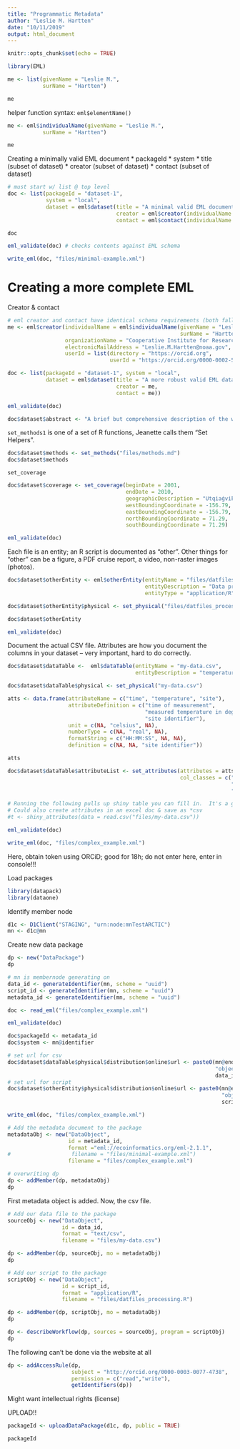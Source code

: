 ```yaml
---
title: "Programmatic Metadata"
author: "Leslie M. Hartten"
date: "10/11/2019"
output: html_document
---
```


```r
knitr::opts_chunk$set(echo = TRUE)
```


```r
library(EML)
```

```r
me <- list(givenName = "Leslie M.",
           surName = "Hartten")

me
```

helper function syntax: `eml$elementName()`

```r
me <- eml$individualName(givenName = "Leslie M.",
           surName = "Hartten")

me
```

Creating a minimally valid EML document
* packageId
* system
* title (subset of dataset)
* creator (subset of dataset)
* contact (subset of dataset)

```r
# must start w/ list @ top level
doc <- list(packageId = "dataset-1",
            system = "local",
            dataset = eml$dataset(title = "A minimal valid EML document",
                                  creator = eml$creator(individualName = me),
                                  contact = eml$contact(individualName = me)))

doc

eml_validate(doc) # checks contents against EML schema

write_eml(doc, "files/minimal-example.xml")
```

# Creating a more complete EML
Creator & contact

```r
# eml creator and contact have identical schema requirements (both fall under `responsibleParty`)
me <- eml$creator(individualName = eml$individualName(givenName = "Leslie M.",
                                                      surName = "Hartten"),
                  organizationName = "Cooperative Institute for Research in Environmental Sciences, University of Colorado",
                  electronicMailAddress = "Leslie.M.Hartten@noaa.gov",
                  userId = list(directory = "https://orcid.org",
                                userId = "https://orcid.org/0000-0002-5620-6302"))

doc <- list(packageId = "dataset-1", system = "local",
            dataset = eml$dataset(title = "A more robust valid EML dataset",
                                  creator = me,
                                  contact = me))

eml_validate(doc)
```

```r
doc$dataset$abstract <- "A brief but comprehensive description of the who, what, where, when, why, and how of my dataset.  But not TOO brief!  Nobody wants you to be too brief, or too close to Lubbock.  The diescription must be at least 200 words."
```

`set_methods1` is one of a set of R functions, Jeanette calls them "Set Helpers".

```r
doc$dataset$methods <- set_methods("files/methods.md")
doc$dataset$methods
```

`set_coverage`

```r
doc$dataset$coverage <- set_coverage(beginDate = 2001,
                                     endDate = 2010,
                                     geographicDescription = "Utqiaġvik, Alaska, United States",
                                     westBoundingCoordinate = -156.79,
                                     eastBoundingCoordinate = -156.79,
                                     northBoundingCoordinate = 71.29,
                                     southBoundingCoordinate = 71.29)

eml_validate(doc)
```

Each file is an entity; an R script is documented as "other".
Other things for "other" can be a figure, a PDF cruise report, a video, non-raster images (photos).

```r
doc$dataset$otherEntity <- eml$otherEntity(entityName = "files/datfiles_processing.R",
                                           entityDescription = "Data processing script",
                                           entityType = "application/R")

doc$dataset$otherEntity$physical <- set_physical("files/datfiles_processing.R")

doc$dataset$otherEntity

eml_validate(doc)
```

Document the actual CSV file.  Attributes are how you document the columns in your dataset -- very important, hard to do correctly.

```r
doc$dataset$dataTable <-  eml$dataTable(entityName = "my-data.csv",
                                        entityDescription = "temperature measurements")

doc$dataset$dataTable$physical <- set_physical("my-data.csv")

atts <- data.frame(attributeName = c("time", "temperature", "site"),
                   attributeDefinition = c("time of measurement",
                                           "measured temperature in degrees Celsius",
                                           "site identifier"),
                   unit = c(NA, "celsius", NA),
                   numberType = c(NA, "real", NA),
                   formatString = c("HH:MM:SS", NA, NA),
                   definition = c(NA, NA, "site identifier"))

atts

doc$dataset$dataTable$attributeList <- set_attributes(attributes = atts,
                                                      col_classes = c("Date",
                                                                      "numeric",
                                                                      "character"))

# Running the following pulls up shiny table you can fill in.  It's a good way to help you remember what's absolutely needed.
# Could also create attributes in an excel doc & save as *csv
#t <- shiny_attributes(data = read.csv("files/my-data.csv"))

eml_validate(doc)

write_eml(doc, "files/complex_example.xml")
```
Here, obtain token using ORCiD; good for 18h; do not enter here, enter in console!!!

Load packages

```r
library(datapack)
library(dataone)
```

Identify member node

```r
d1c <- D1Client("STAGING", "urn:node:mnTestARCTIC")
mn <- d1c@mn
```

Create new data package

```r
dp <- new("DataPackage")
dp
```


```r
# mn is membernode generating on
data_id <- generateIdentifier(mn, scheme = "uuid")
script_id <- generateIdentifier(mn, scheme = "uuid")
metadata_id <- generateIdentifier(mn, scheme = "uuid")
```

```r
doc <- read_eml("files/complex_example.xml")

eml_validate(doc)

doc$packageId <- metadata_id
doc$system <- mn@identifier

# set url for csv
doc$dataset$dataTable$physical$distribution$online$url <- paste0(mn@endpoint,
                                                                 "object/",
                                                                 data_id)
# set url for script
doc$dataset$otherEntity$physical$distribution$online$url <- paste0(mn@endpoint,
                                                                   "object/",
                                                                   script_id)

write_eml(doc, "files/complex_example.xml")
```

```r
# Add the metadata document to the package
metadataObj <- new("DataObject",
                   id = metadata_id,
                   format ="eml://ecoinformatics.org/eml-2.1.1",
#                   filename = "files/minimal-example.xml")
                   filename = "files/complex_example.xml")

# overwriting dp
dp <- addMember(dp, metadataObj)
dp

```

First metadata object is added.  Now, the csv file.

```r
# Add our data file to the package
sourceObj <- new("DataObject",
                 id = data_id,
                 format = "text/csv",
                 filename = "files/my-data.csv")

dp <- addMember(dp, sourceObj, mo = metadataObj)
dp
```

```r
# Add our script to the package
scriptObj <- new("DataObject",
                 id = script_id,
                 format = "application/R",
                 filename = "files/datfiles_processing.R")

dp <- addMember(dp, scriptObj, mo = metadataObj)
dp

dp <- describeWorkflow(dp, sources = sourceObj, program = scriptObj)
dp
```

The following can't be done via the website at all
```r
dp <- addAccessRule(dp,
                    subject = "http://orcid.org/0000-0003-0077-4738",
                    permission = c("read","write"),
                    getIdentifiers(dp))
```

Might want intellectual rights (license)


UPLOAD!!
```r
packageId <- uploadDataPackage(d1c, dp, public = TRUE)

packageId
```


